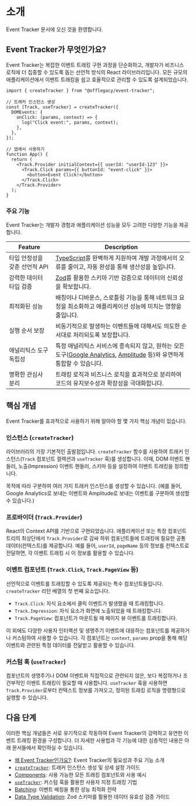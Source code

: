 
# 소개

Event Tracker 문서에 오신 것을 환영합니다.

## Event Tracker가 무엇인가요?

Event Tracker는 복잡한 이벤트 트래킹 구현 과정을 단순화하고, 개발자가 비즈니스 로직에 더 집중할 수 있도록 돕는 선언적 방식의 React 라이브러리입니다. 모든 규모의 애플리케이션에서 이벤트 트래킹을 쉽고 효율적으로 관리할 수 있도록 설계되었습니다.

```tsx
import { createTracker } from "@offlegacy/event-tracker";

// 트래커 인스턴스 생성
const [Track, useTracker] = createTracker({
  DOMEvents: {
    onClick: (params, context) => {
      log("Click event:", params, context);
    },
  },
});

// 앱에서 사용하기
function App() {
  return (
    <Track.Provider initialContext={{ userId: "userId-123" }}>
      <Track.Click params={{ buttonId: "event-click" }}>
        <button>Event Click!</button>
      </Track.Click>
    </Track.Provider>
  );
}
```

### 주요 기능

Event Tracker는 개발자 경험과 애플리케이션 성능을 모두 고려한 다양한 기능을 제공합니다.

| Feature                       | Description                                                                                                                                                                        |
| ----------------------------- | ---------------------------------------------------------------------------------------------------------------------------------------------------------------------------------- |
| 타입 안정성을 갖춘 선언적 API | [TypeScript](https://www.typescriptlang.org/)를 완벽하게 지원하여 개발 과정에서의 오류를 줄이고, 자동 완성을 통해 생산성을 높입니다.                                               |
| 강력한 데이터 타입 검증       | [Zod](https://zod.dev/)를 활용한 스키마 기반 검증으로 데이터의 신뢰성을 확보합니다.                                                                                                |
| 최적화된 성능                 | 배칭이나 디바운스, 스로틀링 기능을 통해 네트워크 요청을 최소화하고 애플리케이션 성능에 미치는 영향을 줄입니다.                                                                     |
| 실행 순서 보장                | 비동기적으로 발생하는 이벤트들에 대해서도 의도한 순서대로 처리되도록 보장합니다.                                                                                                   |
| 애널리틱스 도구 독립성        | 특정 애널리틱스 서비스에 종속되지 않고, 원하는 모든 도구([Google Analytics](https://analytics.google.com/), [Amplitude](https://amplitude.com/) 등)와 유연하게 통합할 수 있습니다. |
| 명확한 관심사 분리            | 트래킹 로직과 비즈니스 로직을 효과적으로 분리하여 코드의 유지보수성과 확장성을 극대화합니다.                                                                                       |

## 핵심 개념

Event Tracker를 효과적으로 사용하기 위해 알아야 할 몇 가지 핵심 개념이 있습니다.

<Steps>

### 인스턴스 (`createTracker`)

라이브러리의 가장 기본적인 출발점입니다. `createTracker` 함수를 사용하여 트래커 인스턴스(`Track` 컴포넌트 컬렉션과 `useTracker` 훅)를 생성합니다. 이때, DOM 이벤트 핸들러, 노출(Impression) 이벤트 핸들러, 스키마 등을 설정하여 이벤트 트래킹을 정의합니다.

목적에 따라 구분하여 여러 가지 트래커 인스턴스를 생성할 수 있습니다. (예를 들어, Google Analytics로 보내는 이벤트와 Amplitude로 보내는 이벤트를 구분하여 생성할 수 있습니다.)

### 프로바이더 (`Track.Provider`)

React의 Context API를 기반으로 구현되었습니다. 애플리케이션 또는 특정 컴포넌트 트리의 최상단에서 `Track.Provider`로 감싸 하위 컴포넌트들에 트래킹에 필요한 공통 데이터(컨텍스트)를 제공합니다. 예를 들어, `userId`, `pageName` 등의 정보를 컨텍스트로 전달하면, 각 이벤트 트래킹 시 이 정보를 활용할 수 있습니다.

### 이벤트 컴포넌트 (`Track.Click`, `Track.PageView` 등)

선언적으로 이벤트를 트래킹할 수 있도록 제공되는 특수 컴포넌트들입니다. `createTracker` 리턴 배열의 첫 번째 요소입니다.

- `Track.Click`: 자식 요소에서 클릭 이벤트가 발생했을 때 트래킹합니다.
- `Track.Impression`: 자식 요소가 화면에 노출되었을 때 트래킹합니다.
- `Track.PageView`: 컴포넌트가 마운트될 때 페이지 뷰 이벤트를 트래킹합니다.

이 외에도 다양한 사용자 인터랙션 및 생명주기 이벤트에 대응하는 컴포넌트를 제공하거나 커스텀하여 사용할 수 있습니다. 각 컴포넌트는 `context`, `params` prop을 통해 해당 이벤트와 관련된 특정 데이터를 전달받고 활용할 수 있습니다.

### 커스텀 훅 (`useTracker`)

컴포넌트의 생명주기나 DOM 이벤트와 직접적으로 관련되지 않은, 보다 복잡하거나 조건부적인 이벤트 트래킹이 필요할 때 사용합니다. `useTracker` 훅을 사용하면 `Track.Provider`로부터 컨텍스트 정보를 가져오고, 정의된 트래킹 로직을 명령형으로 실행할 수 있습니다.

</Steps>

## 다음 단계

이러한 핵심 개념들은 서로 유기적으로 작동하여 Event Tracker의 강력하고 유연한 이벤트 트래킹 환경을 구성합니다. 더 자세한 사용법과 각 기능에 대한 심층적인 내용은 아래 문서들에서 확인하실 수 있습니다.

- [왜 Event Tracker인가요?](/docs/why-event-tracker): Event Tracker의 필요성과 주요 기능 소개
- [`createTracker`](/docs/create-tracker): 트래커 인스턴스 생성 및 상세 설정 가이드
- [Components](/docs/components): 사용 가능한 모든 트래킹 컴포넌트와 사용 예시
- [`useTracker`](/docs/hook): 커스텀 훅을 활용한 사용자 지정 트래킹 기법
- [Batching](/docs/batching): 이벤트 배칭을 통한 성능 최적화 전략
- [Data Type Validation](/docs/data-type-validation): Zod 스키마를 활용한 데이터 유효성 검증 가이드
